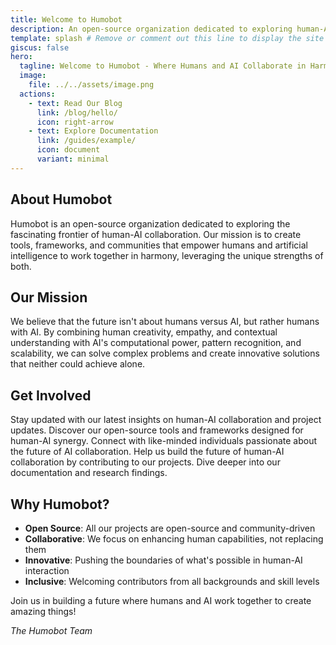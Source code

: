 ```yaml
---
title: Welcome to Humobot
description: An open-source organization dedicated to exploring human-AI collaboration.
template: splash # Remove or comment out this line to display the site sidebar on this page.
giscus: false
hero:
  tagline: Welcome to Humobot - Where Humans and AI Collaborate in Harmony
  image:
    file: ../../assets/image.png
  actions:
    - text: Read Our Blog
      link: /blog/hello/
      icon: right-arrow
    - text: Explore Documentation
      link: /guides/example/
      icon: document
      variant: minimal
---
```



## About Humobot

Humobot is an open-source organization dedicated to exploring the fascinating frontier of human-AI collaboration. Our mission is to create tools, frameworks, and communities that empower humans and artificial intelligence to work together in harmony, leveraging the unique strengths of both.

## Our Mission

We believe that the future isn't about humans versus AI, but rather humans with AI. By combining human creativity, empathy, and contextual understanding with AI's computational power, pattern recognition, and scalability, we can solve complex problems and create innovative solutions that neither could achieve alone.

## Get Involved

<CardGrid stagger>
	<Card title="Read Our Blog" icon="pencil">
		Stay updated with our latest insights on human-AI collaboration and project updates.
	</Card>
	<Card title="Explore Projects" icon="code">
		Discover our open-source tools and frameworks designed for human-AI synergy.
	</Card>
	<Card title="Join Community" icon="users">
		Connect with like-minded individuals passionate about the future of AI collaboration.
	</Card>
	<Card title="Contribute" icon="add-document">
		Help us build the future of human-AI collaboration by contributing to our projects.
	</Card>
	<Card title="Learn More" icon="open-book">
		Dive deeper into our documentation and research findings.
	</Card>
</CardGrid>

## Why Humobot?

- **Open Source**: All our projects are open-source and community-driven
- **Collaborative**: We focus on enhancing human capabilities, not replacing them
- **Innovative**: Pushing the boundaries of what's possible in human-AI interaction
- **Inclusive**: Welcoming contributors from all backgrounds and skill levels

Join us in building a future where humans and AI work together to create amazing things!

*The Humobot Team*
